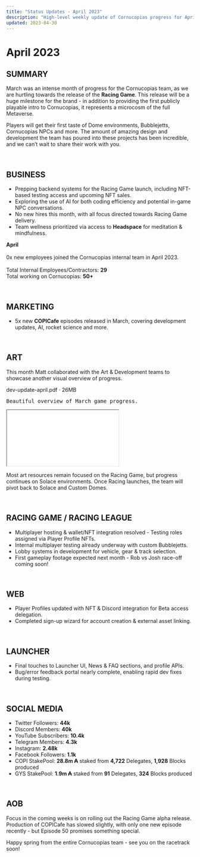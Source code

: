 ```yaml
---
title: "Status Updates - April 2023"
description: "High-level weekly update of Cornucopias progress for April 2023."
updated: 2023-04-30
---
```


# April 2023  

## SUMMARY  

March was an intense month of progress for the Cornucopias team, as we are hurtling towards the release of the **Racing Game**. This release will be a huge milestone for the brand - in addition to providing the first publicly playable intro to Cornucopias, it represents a microcosm of the full Metaverse.  

Players will get their first taste of Dome environments, Bubblejetts, Cornucopias NPCs and more. The amount of amazing design and development the team has poured into these projects has been incredible, and we can’t wait to share their work with you.  

<br />

## BUSINESS  

<ul className="styled-list">
  <li>Prepping backend systems for the Racing Game launch, including NFT-based testing access and upcoming NFT sales.</li>
  <li>Exploring the use of AI for both coding efficiency and potential in-game NPC conversations.</li>
  <li>No new hires this month, with all focus directed towards Racing Game delivery.</li>
  <li>Team wellness prioritized via access to <b>Headspace</b> for meditation & mindfulness.</li>
</ul>  

<div className="note-box">
  <p style={{margin: 0}}>
    <b>April</b><br /><br />
    0x new employees joined the Cornucopias internal team in April 2023.<br /><br />
    Total Internal Employees/Contractors: <b style={{color:"#f59e0b"}}>29</b><br />
    Total working on Cornucopias: <b style={{color:"#f59e0b"}}>50+​</b>
  </p>
</div>  

<br />

## MARKETING  

<ul className="styled-list">
  <li>5x new <b>COPICafe</b> episodes released in March, covering development updates, AI, rocket science and more.</li>
</ul>  

<br />

## ART  

<p>
This month Matt collaborated with the Art & Development teams to showcase another visual overview of progress.  
</p>

<div className="callout-code">
  <span className="title">dev-update-april.pdf · 26MB</span>
  <pre>Beautiful overview of March game progress.</pre>
</div>

<div className="yt-embed" style={{aspectRatio: "4/3"}}>
  <iframe
    src="/docs/dev-update-april.pdf"
    title="Dev Update April (PDF)"
    loading="lazy"
  ></iframe>
</div>  

<p>
Most art resources remain focused on the Racing Game, but progress continues on Solace environments. Once Racing launches, the team will pivot back to Solace and Custom Domes.  
</p>

<br />

## RACING GAME / RACING LEAGUE  

<ul className="styled-list">
  <li>Multiplayer hosting & wallet/NFT integration resolved - Testing roles assigned via Player Profile NFTs.</li>
  <li>Internal multiplayer testing already underway with custom Bubblejetts.</li>
  <li>Lobby systems in development for vehicle, gear & track selection.</li>
  <li>First gameplay footage expected next month - Rob vs Josh race-off coming soon!</li>
</ul>  

<br />

## WEB  

<ul className="styled-list">
  <li>Player Profiles updated with NFT & Discord integration for Beta access delegation.</li>
  <li>Completed sign-up wizard for account creation & external asset linking.</li>
</ul>  

<br />

## LAUNCHER  

<ul className="styled-list">
  <li>Final touches to Launcher UI, News & FAQ sections, and profile APIs.</li>
  <li>Bug/error feedback portal nearly complete, enabling rapid dev fixes during testing.</li>
</ul>  

<br />

## SOCIAL MEDIA  

<ul className="styled-list">
  <li>Twitter Followers: <b>44k</b></li>
  <li>Discord Members: <b>40k</b></li>
  <li>YouTube Subscribers: <b>10.4k</b></li>
  <li>Telegram Members: <b>4.3k</b></li>
  <li>Instagram: <b>2.48k</b></li>
  <li>Facebook Followers: <b>1.1k</b></li>
  <li>COPI StakePool: <b>28.8m ₳</b> staked from <b>4,722</b> Delegates, <b>1,928</b> Blocks produced</li>
  <li>GYS StakePool: <b>1.9m ₳</b> staked from <b>91</b> Delegates, <b>324</b> Blocks produced</li>
</ul>  

<br />

## AOB  

<p>
Focus in the coming weeks is on rolling out the Racing Game alpha release.  
Production of COPICafe has slowed slightly, with only one new episode recently - but Episode 50 promises something special.  
</p>

<p>
Happy spring from the entire Cornucopias team - see you on the racetrack soon!  
</p>
